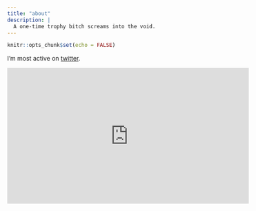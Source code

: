 ```yaml
---
title: "about"
description: |
  A one-time trophy bitch screams into the void. 
---
```


```r
knitr::opts_chunk$set(echo = FALSE)
```

I'm most active on [twitter](https://twitter.com/cantabile).

<iframe width="560" height="315" src="https://www.youtube.com/embed/o0Rqz8Hgacc" frameborder="0" allow="accelerometer; autoplay; encrypted-media; gyroscope; picture-in-picture" allowfullscreen></iframe>

